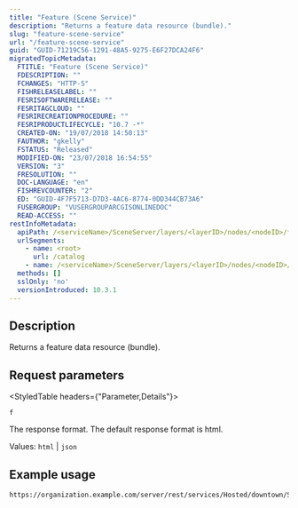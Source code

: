 ```yaml
---
title: "Feature (Scene Service)"
description: "Returns a feature data resource (bundle)."
slug: "feature-scene-service"
url: "/feature-scene-service"
guid: "GUID-71219C56-1291-48A5-9275-E6F27DCA24F6"
migratedTopicMetadata:
  FTITLE: "Feature (Scene Service)"
  FDESCRIPTION: ""
  FCHANGES: "HTTP-S"
  FISHRELEASELABEL: ""
  FESRISOFTWARERELEASE: ""
  FESRITAGCLOUD: ""
  FESRIRECREATIONPROCEDURE: ""
  FESRIPRODUCTLIFECYCLE: "10.7 -*"
  CREATED-ON: "19/07/2018 14:50:13"
  FAUTHOR: "gkelly"
  FSTATUS: "Released"
  MODIFIED-ON: "23/07/2018 16:54:55"
  VERSION: "3"
  FRESOLUTION: ""
  DOC-LANGUAGE: "en"
  FISHREVCOUNTER: "2"
  ED: "GUID-4F7F5713-D7D3-4AC6-8774-0DD344CB73A6"
  FUSERGROUP: "VUSERGROUPARCGISONLINEDOC"
  READ-ACCESS: ""
restInfoMetadata:
  apiPath: /<serviceName>/SceneServer/layers/<layerID>/nodes/<nodeID>/features/<featuredatabundleID>
  urlSegments:
    - name: <root>
      url: /catalog
    - name: /<serviceName>/SceneServer/layers/<layerID>/nodes/<nodeID>/features/<featuredatabundleID>
  methods: []
  sslOnly: 'no'
  versionIntroduced: 10.3.1
---
```


## Description

Returns a feature data resource (bundle).

## Request parameters 

<StyledTable headers={"Parameter,Details"}>

<StyledTableRow>

<StyledTableCell cellStyle="markdown">

`f` 

</StyledTableCell>

<StyledTableCell cellStyle="markdown">

The response format. The default response format is html.

Values: `html`  \| `json` 

</StyledTableCell>

</StyledTableRow>

</StyledTable>

## Example usage

```other
https://organization.example.com/server/rest/services/Hosted/downtown/SceneServer/layers/0/nodes/0/features/0_0_1
```
